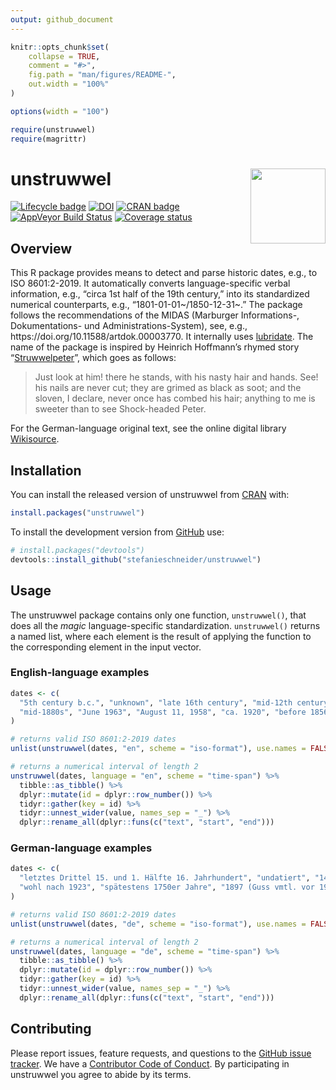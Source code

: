 ```yaml
---
output: github_document
---
```


<!-- README.md is generated from README.Rmd. Please edit that file -->

```r
knitr::opts_chunk$set(
	collapse = TRUE,
	comment = "#>",
	fig.path = "man/figures/README-",
	out.width = "100%"
)

options(width = "100")

require(unstruwwel)
require(magrittr)
```

# unstruwwel <img src="man/figures/logo.png" align="right" width="120" />

[![Lifecycle badge](https://img.shields.io/badge/lifecycle-maturing-blue.svg)](https://lifecycle.r-lib.org/articles/stages.html#maturing)
[![DOI](https://zenodo.org/badge/DOI/10.5281/zenodo.4451796.svg)](https://doi.org/10.5281/zenodo.4451796)
[![CRAN badge](http://www.r-pkg.org/badges/version/unstruwwel)](https://cran.r-project.org/package=unstruwwel)
[![AppVeyor Build Status](https://ci.appveyor.com/api/projects/status/github/stefanieschneider/unstruwwel?branch=master&svg=true)](https://ci.appveyor.com/project/stefanieschneider/unstruwwel)
[![Coverage status](https://codecov.io/github/stefanieschneider/unstruwwel/coverage.svg?branch=master)](https://app.codecov.io/github/stefanieschneider/unstruwwel?branch=master)

## Overview

This R package provides means to detect and parse historic dates, e.g., to ISO 8601:2-2019. It automatically converts language-specific verbal information, e.g., “circa 1st half of the 19th century,” into its standardized numerical counterparts, e.g., “1801-01-01\~/1850-12-31\~.” The package follows the recommendations of the MIDAS (Marburger Informations-, Dokumentations- und Administrations-System), see, e.g., https://doi.org/10.11588/artdok.00003770. It internally uses [lubridate](https://github.com/tidyverse/lubridate). The name of the package is inspired by Heinrich Hoffmann’s rhymed story “[Struwwelpeter](http://www.gutenberg.org/files/12116/12116-h/12116-h.htm#Shock-headed_Peter)”, which goes as follows:

> Just look at him! there he stands,
with his nasty hair and hands.
See! his nails are never cut;
they are grimed as black as soot;
and the sloven, I declare,
never once has combed his hair;
anything to me is sweeter
than to see Shock-headed Peter.

For the German-language original text, see the online digital library [Wikisource](https://de.wikisource.org/wiki/Der_Struwwelpeter/Struwwelpeter).

## Installation

You can install the released version of unstruwwel from [CRAN](https://CRAN.R-project.org) with:

``` r
install.packages("unstruwwel")
```

To install the development version from [GitHub](https://github.com/stefanieschneider/unstruwwel) use:

``` r
# install.packages("devtools")
devtools::install_github("stefanieschneider/unstruwwel")
```

## Usage

The unstruwwel package contains only one function, `unstruwwel()`, that does all the *magic* language-specific standardization. `unstruwwel()` returns a named list, where each element is the result of applying the function to the corresponding element in the input vector.

### English-language examples
```r
dates <- c(
  "5th century b.c.", "unknown", "late 16th century", "mid-12th century",
  "mid-1880s", "June 1963", "August 11, 1958", "ca. 1920", "before 1856"
)

# returns valid ISO 8601:2-2019 dates
unlist(unstruwwel(dates, "en", scheme = "iso-format"), use.names = FALSE)

# returns a numerical interval of length 2 
unstruwwel(dates, language = "en", scheme = "time-span") %>%
  tibble::as_tibble() %>%
  dplyr::mutate(id = dplyr::row_number()) %>% 
  tidyr::gather(key = id) %>%
  tidyr::unnest_wider(value, names_sep = "_") %>% 
  dplyr::rename_all(dplyr::funs(c("text", "start", "end")))
```

### German-language examples
```r
dates <- c(
  "letztes Drittel 15. und 1. Hälfte 16. Jahrhundert", "undatiert", "1460?",
  "wohl nach 1923", "spätestens 1750er Jahre", "1897 (Guss vmtl. vor 1906)"
)

# returns valid ISO 8601:2-2019 dates
unlist(unstruwwel(dates, "de", scheme = "iso-format"), use.names = FALSE)

# returns a numerical interval of length 2 
unstruwwel(dates, language = "de", scheme = "time-span") %>%
  tibble::as_tibble() %>%
  dplyr::mutate(id = dplyr::row_number()) %>% 
  tidyr::gather(key = id) %>%
  tidyr::unnest_wider(value, names_sep = "_") %>% 
  dplyr::rename_all(dplyr::funs(c("text", "start", "end")))
```

## Contributing

Please report issues, feature requests, and questions to the [GitHub issue tracker](https://github.com/stefanieschneider/unstruwwel/issues). We have a [Contributor Code of Conduct](https://github.com/stefanieschneider/unstruwwel/blob/master/CODE_OF_CONDUCT.md). By participating in unstruwwel you agree to abide by its terms.
